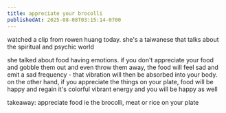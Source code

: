 ```yaml
---
title: appreciate your brocolli
publishedAt: 2025-08-08T03:15:14-0700
---
```


watched a clip from rowen huang today. she's a taiwanese that talks about the spiritual and psychic world

she talked about food having emotions. if you don't appreciate your food and gobble them out and even throw them away, the food will feel sad and emit a sad frequency - that vibration will then be absorbed into your body.
on the other hand, if you appreciate the things on your plate, food will be happy and regain it's colorful vibrant energy and you will be happy as well

takeaway: appreciate food ie the brocolli, meat or rice on your plate
